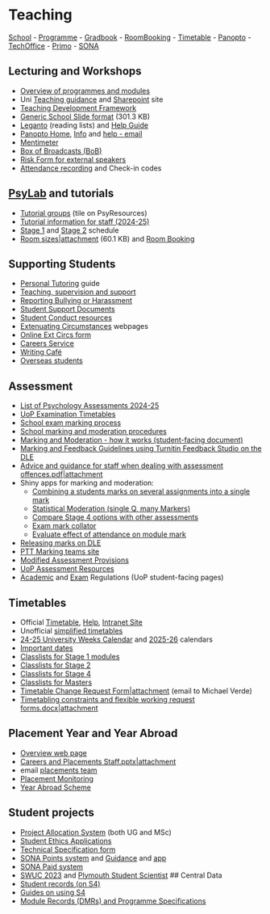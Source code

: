 # Teaching

[School](https://dle.plymouth.ac.uk/course/view.php?id=66067) - [Programme](https://dle.plymouth.ac.uk/course/view.php?id=38727) - [Gradbook](https://gradbook.plymouth.ac.uk/) - [RoomBooking](https://resourcebooker.plymouth.ac.uk/) - [Timetable](https://timetables.plymouth.ac.uk/) - [Panopto](https://plymouth.cloud.panopto.eu/) - 
[TechOffice](https://psy.plymouth.ac.uk) - 
[Primo](https://primo.plymouth.ac.uk) - 
[SONA](https://uopsop.sona-systems.com/)

## Lecturing and Workshops

-   [Overview of programmes and modules](#teaching-overview)
-   Uni [Teaching guidance](https://www.plymouth.ac.uk/about-us/teaching-and-learning/guidance-and-resources) and [Sharepoint](https://liveplymouthac.sharepoint.com/sites/x75/SitePages/Home.aspx) site
-   [Teaching Development Framework](https://liveplymouthac.sharepoint.com/sites/u411/SitePages/Teaching-Development-Framework-(TDF)-Resources.aspx?csf=1&web=1&e=vKar44&cid=bb75440b-27eb-4e5b-ba12-0962d69fce9a)
-   [Generic School Slide format](https://liveplymouthac.sharepoint.com/:p:/r/sites/SchoolofPsychologyStaff/Shared%20Documents/General/sis/files/Example%20QR%20slide%20v3.pptx?d=w70127af001d54d498b30029ca27d6e18&csf=1&web=1&e=APEk8c) (301.3 KB)
-   [Leganto](https://readinglists.plymouth.ac.uk/) (reading lists) and [Help Guide](https://plymouth.libguides.com/readinglists)
-   [Panopto Home](https://plymouth.cloud.panopto.eu/), [Info](https://dle.plymouth.ac.uk/course/view.php?id=26163) and [help - email](mailto:avrefreshandcapture@plymouth.ac.uk)
-   [Mentimeter](http://www.mentimeter.com/)
-   [Box of Broadcasts (BoB)](https://learningonscreen.ac.uk/ondemand)
-   [Risk Form for external speakers](https://plymouth.onlinesurveys.ac.uk/notification-of-external-speaker)
-   [Attendance recording](https://liveplymouthac.sharepoint.com/sites/u339/S4/SitePages/Attendance-Recording.aspx) and Check-in codes

## [PsyLab](http://www.psy.plymouth.ac.uk/psylab) and tutorials

-   [Tutorial groups](https://psy.plymouth.ac.uk/apps/tgw) (tile on PsyResources)
-   [Tutorial information for staff (2024-25)](#psylab-tutorials)
-   [Stage 1](https://dle.plymouth.ac.uk/mod/resource/view.php?id=768941) and [Stage 2](https://dle.plymouth.ac.uk/mod/resource/view.php?id=768942) schedule
-   [Room sizes\|attachment](upload://4NgXi4gmI0uffRbFbTe6AFuIseQ.docx) (60.1 KB) and [Room Booking](https://resourcebooker.plymouth.ac.uk/)

## Supporting Students

-   [Personal Tutoring](https://liveplymouthac.sharepoint.com/sites/u411/SitePages/Personal-Tutoring(1).aspx?csf=1&web=1&e=LqrpSK&cid=9ac5ea01-74e7-4911-8665-30732fdb8ae9) guide
-   [Teaching, supervision and support](https://liveplymouthac.sharepoint.com/sites/x75/SitePages/Home.aspx#academic-support)
-   [Reporting Bullying or Harassment](https://www.plymouth.ac.uk/forms/speak-up/report)
-   [Student Support Documents](https://www.plymouth.ac.uk/student-life/services/student-services/disability-and-dyslexia/student-support-documents-information-for-staff)
-   [Student Conduct resources](https://liveplymouthac.sharepoint.com/sites/u154/SitePages/Student%20Conduct.aspx)
-   [Extenuating Circumstances](https://liveplymouthac.sharepoint.com/sites/x70/SitePages/Extenuating-circumstances.aspx) webpages
-   [Online Ext Circs form](https://plymouthuniversity.formtitan.com/ECLTH#/)
-   [Careers Service](https://www.plymouth.ac.uk/student-life/your-studies/academic-services/careers-and-employability)
-   [Writing Café](https://www.plymouth.ac.uk/student-life/services/student-services/learning-development/writing-cafe)
-   [Overseas students](https://www.plymouth.ac.uk/student-life/services/international-students/international-student-advice)

## Assessment

-   [List of Psychology Assessments 2024-25](https://liveplymouthac-my.sharepoint.com/:x:/g/personal/jon_may_plymouth_ac_uk/ESiQf4yK3x1Dgmcv9JZmojMBkpSDfi1-R3cCcD4IYL806A?e=hQxs7k)
-   [UoP Examination Timetables](https://liveplymouthac.sharepoint.com/sites/x70/SitePages/Examination-timetables.aspx)
-   [School exam marking process](https://liveplymouthac.sharepoint.com/:w:/r/sites/SchoolofPsychologyStaff/Shared%20Documents/General/sis/files/Examination%20marking.docx?d=wa62e8719b8524b049c71437c6a90e12c&csf=1&web=1&e=7ji1LD)
-   [School marking and moderation procedures](https://liveplymouthac.sharepoint.com/:b:/r/sites/SchoolofPsychologyStaff/Shared%20Documents/General/sis/files/Marking-Moderation%20Stages%20and%20Responsibilities%20-%202023-24.pdf?csf=1&web=1&e=bA7L8k)
-   [Marking and Moderation - how it works (student-facing document)](https://liveplymouthac.sharepoint.com/:b:/r/sites/SchoolofPsychologyStaff/Shared%20Documents/General/sis/files/Marking,%20Moderation%20and%20Feedback%20-%20how%20it%20works.pdf?csf=1&web=1&e=rb47hd)
-   [Marking and Feedback Guidelines using Turnitin Feedback Studio on the DLE](https://liveplymouthac-my.sharepoint.com/:w:/r/personal/jon_may_plymouth_ac_uk/Documents/Plymouth/Admin/Data%20Manager/Discourse/files/Marking%20using%20Turnitin.docx?d=w04fce80b6d83400ca0780c94d8a271aa&csf=1&web=1&e=g3cRxe)
-   [Advice and guidance for staff when dealing with assessment offences.pdf\|attachment](https://liveplymouthac-my.sharepoint.com/:b:/r/personal/jon_may_plymouth_ac_uk/Documents/Plymouth/Admin/Data%20Manager/Discourse/files/Advice%20and%20guidance%20for%20staff%20when%20dealing%20with%20assessment%20offences_2020.pdf?csf=1&web=1&e=fdyHaA)
-   Shiny apps for marking and moderation:
    -   [Combining a students marks on several assignments into a single mark](https://jonmay.shinyapps.io/CombineR/)
    -   [Statistical Moderation (single Q, many Markers)](http://jonmay.shinyapps.io/ModeratoR)
    -   [Compare Stage 4 options with other assessments](http://jonmay.shinyapps.io/Stage4OptionChecker)
    -   [Exam mark collator](https://jonmay.shinyapps.io/ExamineR/)
    -   [Evaluate effect of attendance on module mark](https://jonmay.shinyapps.io/AttendeR/)
-   [Releasing marks on DLE](https:///releasingmarks.html)
-   [PTT Marking teams site](https://teams.microsoft.com/l/team/19:14719d6ae5fd467982cb22af63c76598%40thread.skype/conversations?groupId=1771f4ac-3ad7-416d-a5ce-ae63d98f8d57&tenantId=5437e7eb-83fb-4d1a-bfd3-bb247e061bf1)
-   [Modified Assessment Provisions](https://www.plymouth.ac.uk/student-life/your-studies/essential-information/exams/help-and-support-for-exams/modified-assessment-provisions)
-   [UoP Assessment Resources](https://www.plymouth.ac.uk/about-us/teaching-and-learning/guidance-and-resources/assessment)
-   [Academic](https://www.plymouth.ac.uk/student-life/your-studies/essential-information/regulations) and [Exam](https://www.plymouth.ac.uk/student-life/your-studies/essential-information/exams/exam-rules-and-regulations) Regulations (UoP student-facing pages)

## Timetables

-   Official [Timetable](https://timetables.plymouth.ac.uk/), [Help](https://timetables.plymouth.ac.uk/help), [Intranet Site](https://liveplymouthac.sharepoint.com/sites/u72/SitePages/Site%20Home.aspx)
-   Unofficial [simplified timetables](https://dle.plymouth.ac.uk/mod/folder/view.php?id=1403819)
-   [24-25 University Weeks Calendar](https://liveplymouthac.sharepoint.com/:b:/s/u72/EX8TUUosbSBGrb5GsN9XszABtNNfMOEYncL3rDwY4lJAnQ) and [2025-26](https://liveplymouthac.sharepoint.com/:b:/r/sites/u72/Timetabling/University%20Calendars/25-26%20University%20Weeks%20Calendar.pdf) calendars
-   [Important dates](https://www.plymouth.ac.uk/student-life/academic-year-dates)
-   [Classlists for Stage 1 modules](https://classlists.plymouth.ac.uk/classlist.aspx?t=q&r=PSYC4)
-   [Classlists for Stage 2](https://classlists.plymouth.ac.uk/classlist.aspx?t=q&r=PSYC5)
-   [Classlists for Stage 4](https://classlists.plymouth.ac.uk/classlist.aspx?t=q&r=PSYC6)
-   [Classlists for Masters](https://classlists.plymouth.ac.uk/classlist.aspx?t=q&r=PSYC7)
-   [Timetable Change Request Form\|attachment](https://liveplymouthac-my.sharepoint.com/:w:/r/personal/jon_may_plymouth_ac_uk/Documents/Plymouth/Admin/Data%20Manager/Discourse/files/Timetable%20Change%20Request%20Form%20MAC%20Users.docx?d=we8af7fdd3b1f48aea6875a5f497c2b2b&csf=1&web=1&e=UmPRr3) (email to Michael Verde)
-   [Timetabling constraints and flexible working request forms.docx\|attachment](https://liveplymouthac-my.sharepoint.com/:w:/r/personal/jon_may_plymouth_ac_uk/Documents/Plymouth/Admin/Data%20Manager/Discourse/files/Timetabling%20constraints%20and%20flexible%20working%20request%20forms.docx?d=w12a1e117b7064f2085c5d81618163765&csf=1&web=1&e=zMomAe)

## Placement Year and Year Abroad

-   [Overview web page](https://www.plymouth.ac.uk/schools/psychology/placement)
-   [Careers and Placements Staff.pptx\|attachment](https://liveplymouthac-my.sharepoint.com/:p:/r/personal/jon_may_plymouth_ac_uk/Documents/Plymouth/Admin/Data%20Manager/Discourse/files/Careers%20and%20Placements%20Staff%20Induction.pptx?d=w9029f880890146adb3e5918d9c5648bb&csf=1&web=1&e=D7aSAA)
-   email [placements team](mailto:placements@plymouth.ac.uk)
-   [Placement Monitoring](https://www.psy.plymouth.ac.uk/apps/placement)
-   [Year Abroad Scheme](https://www.plymouth.ac.uk/international/exchange-opportunities/outgoing-exchanges)

## Student projects

-   [Project Allocation System](http://www.psy.plymouth.ac.uk/apps/pas/) (both UG and MSc)
-   [Student Ethics Applications](https://www.psy.plymouth.ac.uk/apps/sop_ethics)
-   [Technical Specification form](http://www.psy.plymouth.ac.uk/home/Documents/TechnicalSpecification.docx)
-   [SONA Points system](https://uopsop.sona-systems.com/) and [Guidance](http://www.psy.plymouth.ac.uk/home/Documents/ParticipationResearchersGuide.pdf) and [app](http://www.sona-systems.com/app-download.aspx)
-   [SONA Paid system](https://uopsopp.sona-systems.com/)
-   [SWUC 2023](https://www.swuc2023.com) and [Plymouth Student Scientist](https://pearl.plymouth.ac.uk/handle/10026.1/12776) \## Central Data
-   [Student records (on S4)](https://plymuni.my.salesforce.com/)
-   [Guides on using S4](https://liveplymouthac.sharepoint.com/sites/u339/S4/User%20guides/Forms/AllItems.aspx)
-   [Module Records (DMRs) and Programme Specifications](https://liveplymouthac.sharepoint.com/sites/u414/Programme%20Documentation/Forms/AllItems.aspx)
